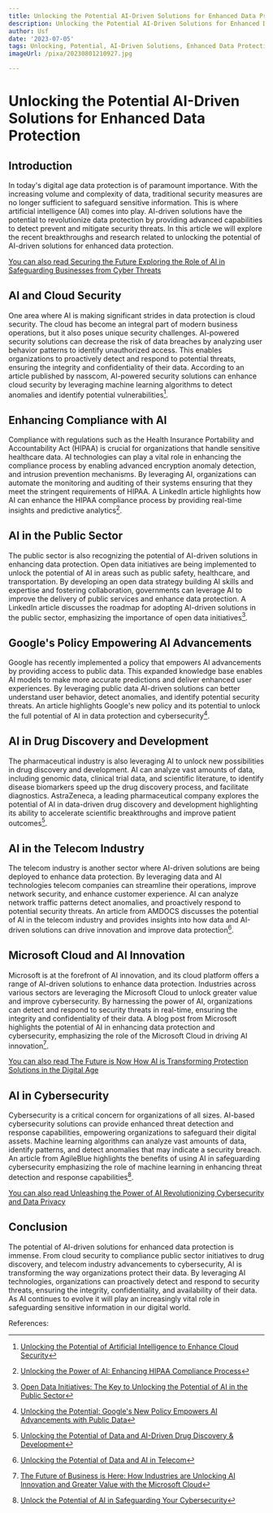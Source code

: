 ```yaml
---
title: Unlocking the Potential AI-Driven Solutions for Enhanced Data Protection
description: Unlocking the Potential AI-Driven Solutions for Enhanced Data Protection
author: Usf
date: '2023-07-05'
tags: Unlocking, Potential, AI-Driven Solutions, Enhanced Data Protection
imageUrl: /pixa/20230801210927.jpg

---
```

# Unlocking the Potential  AI-Driven Solutions for Enhanced Data  Protection

## Introduction

In  today's digital age data protection is of paramount importance. With the increasing  volume and complexity  of data, traditional security measures are no longer sufficient to safeguard  sensitive information. This is where  artificial intelligence (AI) comes into play. AI-driven solutions have the potential to  revolutionize  data protection  by providing advanced capabilities to detect prevent and mitigate security threats. In this article we will explore the recent breakthroughs and research related to unlocking the potential of AI-driven solutions  for enhanced data protection.

[You can also read Securing the Future Exploring the Role of AI in  Safeguarding  Businesses from Cyber Threats](Securing%20the%20Future%20Exploring%20the%20Role%20of%20AI%20in%20Safeguarding%20Businesses%20from%20Cyber%20Threats)


## AI and Cloud Security

One area where AI is making significant  strides in data protection  is cloud security. The cloud has become an integral  part of modern business operations, but it also poses unique security challenges. AI-powered security solutions can decrease the risk of data breaches by analyzing user behavior patterns  to identify unauthorized access. This enables organizations to  proactively detect and respond to potential threats, ensuring the integrity and confidentiality of their data. According to an article  published by  nasscom, AI-powered security solutions can enhance cloud security by leveraging machine  learning algorithms to detect anomalies and  identify potential  vulnerabilities[^1].

##  Enhancing Compliance with AI

Compliance with regulations such as the Health Insurance Portability  and Accountability Act (HIPAA) is  crucial for organizations that handle sensitive healthcare data. AI technologies can play a vital role in enhancing the compliance process by enabling  advanced  encryption anomaly detection, and intrusion prevention mechanisms. By leveraging AI, organizations can automate  the monitoring and auditing of their systems ensuring that they meet the stringent requirements of HIPAA. A LinkedIn article highlights how AI  can enhance the  HIPAA compliance process  by providing real-time insights and predictive analytics[^2].

## AI in  the Public Sector

The public sector is also recognizing the potential of AI-driven solutions in enhancing data protection. Open  data initiatives are being implemented  to unlock the potential of AI in areas  such as public safety, healthcare, and transportation. By developing an open data strategy building AI skills and expertise and fostering collaboration, governments can leverage AI to improve  the delivery of public services and enhance data protection. A LinkedIn article discusses the roadmap for adopting AI-driven  solutions in the public sector,  emphasizing the importance of open data  initiatives[^3].

## Google's Policy Empowering AI Advancements

Google has recently implemented a policy that empowers  AI advancements by providing access to  public data. This expanded  knowledge base enables AI models to make more accurate predictions and deliver enhanced user experiences. By leveraging public data AI-driven solutions  can better understand user behavior, detect anomalies, and identify potential security threats. An article highlights Google's new policy and its potential to unlock the full potential of AI in data protection and cybersecurity[^4].

## AI in Drug  Discovery and Development

The pharmaceutical  industry is also leveraging  AI to  unlock new possibilities in drug discovery and development. AI can analyze vast amounts of  data, including genomic data, clinical trial data, and scientific literature,  to identify disease  biomarkers speed up the drug discovery process, and facilitate diagnostics.  AstraZeneca, a leading pharmaceutical company explores the potential of AI in  data-driven drug discovery and  development highlighting its ability to accelerate scientific  breakthroughs  and improve patient outcomes[^5].

## AI in  the Telecom Industry

The telecom industry is another sector where AI-driven solutions are being deployed to  enhance data protection. By leveraging data and  AI technologies telecom companies can streamline their operations, improve network security, and enhance  customer experience. AI can analyze network traffic patterns detect anomalies, and proactively respond to potential security threats. An article from AMDOCS discusses the potential  of  AI in the telecom industry and provides insights into how data and AI-driven solutions can  drive  innovation  and  improve data protection[^6].

## Microsoft Cloud and AI Innovation

Microsoft is at the forefront of AI innovation, and  its cloud platform offers a range of AI-driven solutions to enhance data protection. Industries across various sectors are leveraging the Microsoft Cloud to unlock greater value and improve cybersecurity. By harnessing the power of AI, organizations can detect and respond to security threats in  real-time, ensuring the integrity and confidentiality of their data. A blog post from Microsoft highlights the potential of AI in enhancing data protection and cybersecurity, emphasizing the role of the Microsoft Cloud in driving AI innovation[^7].

[You can  also read The Future  is Now How AI is Transforming Protection  Solutions in the Digital Age](The%20Future%20is%20Now%20How%20AI%20is%20Transforming%20Protection%20Solutions%20in%20the%20Digital%20Age)


## AI in Cybersecurity

Cybersecurity is a critical concern for organizations of all  sizes. AI-based cybersecurity solutions can provide enhanced threat detection and  response capabilities, empowering organizations to safeguard their digital assets. Machine learning algorithms can  analyze vast amounts of data, identify patterns, and  detect anomalies that may indicate a security breach. An article from  AgileBlue highlights the benefits of using AI in safeguarding cybersecurity emphasizing the role of  machine learning in enhancing threat  detection and response capabilities[^8].

[You can also read Unleashing the Power of AI  Revolutionizing Cybersecurity and  Data Privacy](Unleashing%20the%20Power%20of%20AI%20Revolutionizing%20Cybersecurity%20and%20Data%20Privacy)


## Conclusion

The potential of AI-driven solutions for enhanced  data protection is immense. From cloud security  to compliance  public sector initiatives to drug discovery, and telecom industry advancements to cybersecurity, AI is transforming the way organizations protect their data.  By leveraging AI technologies, organizations can proactively detect and respond  to security threats, ensuring the integrity, confidentiality, and availability of  their data.  As AI continues to evolve it will play an increasingly  vital role in safeguarding sensitive information in our digital world.

References:
[^1]: [Unlocking  the Potential of Artificial Intelligence to Enhance Cloud Security](https://community.nasscom.in/communities/cyber-security-privacy/unlocking-potential-artificial-intelligence-enhance-cloud)
[^2]: [Unlocking the Power of  AI:  Enhancing HIPAA Compliance Process](https://www.linkedin.com/pulse/unlocking-power-ai-enhancing-hipaa-compliance-process)
[^3]: [Open Data Initiatives: The Key to Unlocking the  Potential of AI in the Public  Sector](https://www.linkedin.com/pulse/open-data-initiatives-key-unlocking-potential-ai-public-lancaster)
[^4]: [Unlocking the Potential: Google's  New Policy Empowers  AI Advancements with Public Data](https://medium.com/@twinklekhichi00/unlocking-the-potential-googles-new-policy-empowers-ai-advancements-with-public-data-3c6c1fd4ac0d)
[^5]: [Unlocking the Potential of Data and AI-Driven Drug Discovery & Development](https://www.astrazeneca.com/what-science-can-do/topics/data-science-ai/unlocking-potential-data-ai-driven-drug-discovery-development.html)
[^6]: [Unlocking the Potential of Data and  AI in Telecom](https://www.amdocs.com/insights/blog/unlocking-potential-data-and-ai-telecom)
[^7]: [The Future of  Business is Here:  How Industries are Unlocking AI Innovation and Greater Value with the Microsoft Cloud](https://blogs.microsoft.com/blog/2023/07/24/the-future-of-business-is-here-how-industries-are-unlocking-ai-innovation-and-greater-value-with-the-microsoft-cloud/)
[^8]: [Unlock the Potential of AI in Safeguarding  Your Cybersecurity](https://agileblue.com/unlock-the-potential-of-ai-in-safeguarding-your-cybersecurity/)